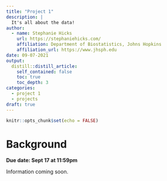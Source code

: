 ```yaml
---
title: "Project 1"
description: |
  It's all about the data! 
author:
  - name: Stephanie Hicks
    url: https://stephaniehicks.com/
    affiliation: Department of Biostatistics, Johns Hopkins
    affiliation_url: https://www.jhsph.edu
date: 09-07-2021
output:
  distill::distill_article:
    self_contained: false
    toc: true
    toc_depth: 3
categories:
  - project 1
  - projects
draft: true
---
```



```r
knitr::opts_chunk$set(echo = FALSE)
```

# Background

**Due date: Sept 17 at 11:59pm**

Information coming soon.


